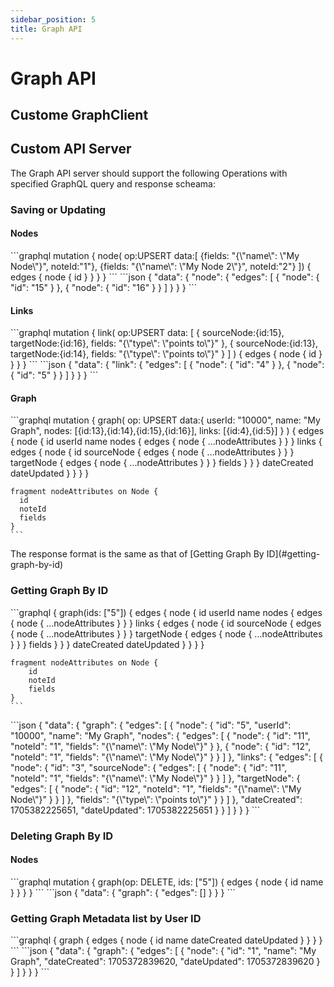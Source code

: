 ```yaml
---
sidebar_position: 5
title: Graph API
---
```



Graph API
=========

Custome GraphClient
-------------------

Custom API Server
-----------------

The Graph API server should support the following Operations with specified GraphQL query and response scheama:

### Saving or Updating

#### Nodes

<Tabs>
  <TabItem value="graphql-query" label="GraphQL Query" default>
    ```graphql
    mutation {
        node(
          op:UPSERT
          data:[
            {fields: "{\"name\": \"My Node\"}", noteId:"1"},
            {fields: "{\"name\": \"My Node 2\"}", noteId:"2"}
          ]) {
            edges {
                node {
                    id
                }
            }
        }
    }
    ```
  </TabItem>
  <TabItem value="graphql-response" label="Response">
    ```json
    {
      "data": {
        "node": {
          "edges": [
            {
              "node": {
                "id": "15"
              }
            },
            {
              "node": {
                "id": "16"
              }
            }
          ]
        }
      }
    }
    ```
  </TabItem>
</Tabs>

#### Links

<Tabs>
  <TabItem value="graphql-query" label="GraphQL Query" default>
    ```graphql
    mutation {
        link(
            op:UPSERT
            data: [     
              {
                sourceNode:{id:15},
                targetNode:{id:16},
                fields: "{\"type\": \"points to\"}"
              },
              {
                sourceNode:{id:13},
                targetNode:{id:14},
                fields: "{\"type\": \"points to\"}"
              }
            ]
        ) {
            edges {
                node {
                    id
                }
            }
        }
    }
    ```
  </TabItem>
  <TabItem value="graphql-response" label="Response">
    ```json
    {
      "data": {
        "link": {
          "edges": [
            {
              "node": {
                "id": "4"
              }
            },
            {
              "node": {
                "id": "5"
              }
            }
          ]
        }
      }
    }
    ```
  </TabItem>
</Tabs>

#### Graph

<Tabs>
  <TabItem value="graphql-query" label="GraphQL Query" default>
    ```graphql
    mutation {
        graph(
            op: UPSERT
            data:{
                userId: "10000",
                name: "My Graph",
                nodes: [{id:13},{id:14},{id:15},{id:16}],
                links: [{id:4},{id:5}]
            }
        ) {
          edges {
            node {
                id
                userId
                name
                nodes {
                    edges {
                        node {
                            ...nodeAttributes
                        }
                    }
                }
                links {
                    edges {
                        node {
                            id
                            sourceNode {
                                edges {
                                    node {
                                        ...nodeAttributes
                                    }
                                }
                            }
                            targetNode {
                                edges {
                                    node {
                                        ...nodeAttributes
                                    }
                                }
                            }
                            fields
                        }
                    }
                }
                dateCreated
                dateUpdated
            }
          }
        }
    }

    fragment nodeAttributes on Node {
      id
      noteId
      fields
    }
    ```

  </TabItem>
  <TabItem value="graphql-response" label="Response">
    The response format is the same as that of [Getting Graph By ID](#getting-graph-by-id)
  </TabItem>
</Tabs>

### Getting Graph By ID

<Tabs>
  <TabItem value="graphql-query" label="GraphQL Query" default>
    ```graphql
    {
        graph(ids: ["5"]) {
            edges {
                node {
                    id
                    userId
                    name
                    nodes {
                        edges {
                            node {
                                ...nodeAttributes
                            }
                        }
                    }
                    links {
                        edges {
                            node {
                                id
                                sourceNode {
                                    edges {
                                        node {
                                            ...nodeAttributes
                                        }
                                    }
                                }
                                targetNode {
                                    edges {
                                        node {
                                            ...nodeAttributes
                                        }
                                    }
                                }
                                fields
                            }
                        }
                    }
                    dateCreated
                    dateUpdated
                }
            }
        }
    }

    fragment nodeAttributes on Node {
        id
        noteId
        fields
    }
    ```

  </TabItem>
  <TabItem value="graphql-response" label="Response">
    ```json
    {
      "data": {
        "graph": {
          "edges": [
            {
              "node": {
                "id": "5",
                "userId": "10000",
                "name": "My Graph",
                "nodes": {
                  "edges": [
                    {
                      "node": {
                        "id": "11",
                        "noteId": "1",
                        "fields": "{\"name\": \"My Node\"}"
                      }
                    },
                    {
                      "node": {
                        "id": "12",
                        "noteId": "1",
                        "fields": "{\"name\": \"My Node\"}"
                      }
                    }
                  ]
                },
                "links": {
                  "edges": [
                    {
                      "node": {
                        "id": "3",
                        "sourceNode": {
                          "edges": [
                            {
                              "node": {
                                "id": "11",
                                "noteId": "1",
                                "fields": "{\"name\": \"My Node\"}"
                              }
                            }
                          ]
                        },
                        "targetNode": {
                          "edges": [
                            {
                              "node": {
                                "id": "12",
                                "noteId": "1",
                                "fields": "{\"name\": \"My Node\"}"
                              }
                            }
                          ]
                        },
                        "fields": "{\"type\": \"points to\"}"
                      }
                    }
                  ]
                },
                "dateCreated": 1705382225651,
                "dateUpdated": 1705382225651
              }
            }
          ]
        }
      }
    }
    ```
  </TabItem>
</Tabs>

### Deleting Graph By ID

#### Nodes

<Tabs>
  <TabItem value="graphql-query" label="GraphQL Query" default>
    ```graphql
    mutation {
      graph(op: DELETE, ids: ["5"]) {
        edges {
          node {
            id
            name
          }
        }
      }
    }
    ```

  </TabItem>
  <TabItem value="graphql-response" label="Response">
    ```json
    {
      "data": {
        "graph": {
          "edges": []
        }
      }
    }
    ```

  </TabItem>
</Tabs>

### Getting Graph Metadata list by User ID

<Tabs>
  <TabItem value="graphql-query" label="GraphQL Query" default>
    ```graphql
    {
      graph {
          edges {
              node {
                id
                name
                dateCreated
                dateUpdated
              }
          }
      }
    }
    ```
  </TabItem>
  <TabItem value="graphql-response" label="Response">
    ```json
    {
      "data": {
        "graph": {
          "edges": [
            {
              "node": {
                "id": "1",
                "name": "My Graph",
                "dateCreated": 1705372839620,
                "dateUpdated": 1705372839620
              }
            }
          ]
        }
      }
    }
    ```
  </TabItem>
</Tabs>
